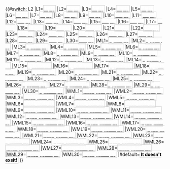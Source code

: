 {{#switch: L2
|L1=[[武汉地铁1号线|<span style="background:{{武汉地铁线路色彩|1}}; color:white; border: 1px solid #CCCCCC; padding: 2px;">'''1号线'''</span>]]
|L2=[[武汉地铁2号线|<span style="background:{{武汉地铁线路色彩|2}}; color:white; border: 1px solid #CCCCCC; padding: 2px;">'''2号线'''</span>]]
|L3=[[武汉地铁3号线|<span style="background:{{武汉地铁线路色彩|3}}; color:white; border: 1px solid #CCCCCC; padding: 2px;">'''3号线'''</span>]]
|L4=[[武汉地铁4号线|<span style="background:{{武汉地铁线路色彩|4}}; color:white; border: 1px solid #CCCCCC; padding: 2px;">'''4号线'''</span>]]
|L5=[[武汉地铁5号线|<span style="background:{{武汉地铁线路色彩|5}}; color:white; border: 1px solid #CCCCCC; padding: 2px;">'''5号线'''</span>]]
|L6=[[武汉地铁6号线|<span style="background:{{武汉地铁线路色彩|6}}; color:white; border: 1px solid #CCCCCC; padding: 2px;">'''6号线'''</span>]]
|L7=[[武汉地铁7号线|<span style="background:{{武汉地铁线路色彩|7}}; color:white; border: 1px solid #CCCCCC; padding: 2px;">'''7号线'''</span>]]
|L8=[[武汉地铁8号线|<span style="background:{{武汉地铁线路色彩|8}}; color:white; border: 1px solid #CCCCCC; padding: 2px;">'''8号线'''</span>]]
|L9=[[武汉地铁9号线|<span style="background:{{武汉地铁线路色彩|9}}; color:white; border: 1px solid #CCCCCC; padding: 2px;">'''9号线'''</span>]]
|L10=[[武汉地铁10号线|<span style="background:{{武汉地铁线路色彩|10}}; color:white; border: 1px solid #CCCCCC; padding: 2px;">'''10号线'''</span>]]
|L11=[[武汉地铁11号线|<span style="background:{{武汉地铁线路色彩|11}}; color:white; border: 1px solid #CCCCCC; padding: 2px;">'''11号线'''</span>]]
|L12=[[武汉地铁12号线|<span style="background:{{武汉地铁线路色彩|12}}; color:white; border: 1px solid #CCCCCC; padding: 2px;">'''12号线'''</span>]]
|L13=[[武汉地铁13号线|<span style="background:{{武汉地铁线路色彩|13}}; color:white; border: 1px solid #CCCCCC; padding: 2px;">'''13号线'''</span>]]
|L14=[[武汉地铁14号线|<span style="background:{{武汉地铁线路色彩|14}}; color:white; border: 1px solid #CCCCCC; padding: 2px;">'''14号线'''</span>]]
|L15=[[武汉地铁15号线|<span style="background:{{武汉地铁线路色彩|15}}; color:white; border: 1px solid #CCCCCC; padding: 2px;">'''15号线'''</span>]]
|L16=[[武汉地铁16号线|<span style="background:{{武汉地铁线路色彩|16}}; color:white; border: 1px solid #CCCCCC; padding: 2px;">'''16号线'''</span>]]
|L17=[[武汉地铁17号线|<span style="background:{{武汉地铁线路色彩|17}}; color:white; border: 1px solid #CCCCCC; padding: 2px;">'''17号线'''</span>]]
|L18=[[武汉地铁18号线|<span style="background:{{武汉地铁线路色彩|18}}; color:white; border: 1px solid #CCCCCC; padding: 2px;">'''18号线'''</span>]]
|L19=[[武汉地铁19号线|<span style="background:{{武汉地铁线路色彩|19}}; color:white; border: 1px solid #CCCCCC; padding: 2px;">'''19号线'''</span>]]
|L20=[[武汉地铁20号线|<span style="background:{{武汉地铁线路色彩|20}}; color:white; border: 1px solid #CCCCCC; padding: 2px;">'''20号线'''</span>]]
|L21=[[武汉地铁21号线|<span style="background:{{武汉地铁线路色彩|21}}; color:white; border: 1px solid #CCCCCC; padding: 2px;">'''21号线'''</span>]]
|L22=[[武汉地铁22号线|<span style="background:{{武汉地铁线路色彩|22}}; color:white; border: 1px solid #CCCCCC; padding: 2px;">'''22号线'''</span>]]
|L23=[[武汉地铁23号线|<span style="background:{{武汉地铁线路色彩|23}}; color:white; border: 1px solid #CCCCCC; padding: 2px;">'''23号线'''</span>]]
|L24=[[武汉地铁24号线|<span style="background:{{武汉地铁线路色彩|24}}; color:white; border: 1px solid #CCCCCC; padding: 2px;">'''24号线'''</span>]]
|L25=[[武汉地铁25号线|<span style="background:{{武汉地铁线路色彩|25}}; color:white; border: 1px solid #CCCCCC; padding: 2px;">'''25号线'''</span>]]
|L26=[[武汉地铁26号线|<span style="background:{{武汉地铁线路色彩|26}}; color:white; border: 1px solid #CCCCCC; padding: 2px;">'''26号线'''</span>]]
|L27=[[武汉地铁27号线|<span style="background:{{武汉地铁线路色彩|27}}; color:white; border: 1px solid #CCCCCC; padding: 2px;">'''27号线'''</span>]]
|L28=[[武汉地铁28号线|<span style="background:{{武汉地铁线路色彩|28}}; color:white; border: 1px solid #CCCCCC; padding: 2px;">'''28号线'''</span>]]
|L29=[[武汉地铁29号线|<span style="background:{{武汉地铁线路色彩|29}}; color:white; border: 1px solid #CCCCCC; padding: 2px;">'''29号线'''</span>]]
|L30=[[武汉地铁30号线|<span style="background:{{武汉地铁线路色彩|30}}; color:white; border: 1px solid #CCCCCC; padding: 2px;">'''30号线'''</span>]]
|ML1=[[武汉地铁1号线|<span style="background:{{武汉地铁线路色彩|1}}; color:white; border: 1px solid #CCCCCC; padding: 2px;">'''地铁1号线'''</span>]]
|ML2=[[武汉地铁2号线|<span style="background:{{武汉地铁线路色彩|2}}; color:white; border: 1px solid #CCCCCC; padding: 2px;">'''地铁2号线'''</span>]]
|ML3=[[武汉地铁3号线|<span style="background:{{武汉地铁线路色彩|3}}; color:white; border: 1px solid #CCCCCC; padding: 2px;">'''地铁3号线'''</span>]]
|ML4=[[武汉地铁4号线|<span style="background:{{武汉地铁线路色彩|4}}; color:white; border: 1px solid #CCCCCC; padding: 2px;">'''地铁4号线'''</span>]]
|ML5=[[武汉地铁5号线|<span style="background:{{武汉地铁线路色彩|5}}; color:white; border: 1px solid #CCCCCC; padding: 2px;">'''地铁5号线'''</span>]]
|ML6=[[武汉地铁6号线|<span style="background:{{武汉地铁线路色彩|6}}; color:white; border: 1px solid #CCCCCC; padding: 2px;">'''地铁6号线'''</span>]]
|ML7=[[武汉地铁7号线|<span style="background:{{武汉地铁线路色彩|7}}; color:white; border: 1px solid #CCCCCC; padding: 2px;">'''地铁7号线'''</span>]]
|ML8=[[武汉地铁8号线|<span style="background:{{武汉地铁线路色彩|8}}; color:white; border: 1px solid #CCCCCC; padding: 2px;">'''地铁8号线'''</span>]]
|ML9=[[武汉地铁9号线|<span style="background:{{武汉地铁线路色彩|9}}; color:white; border: 1px solid #CCCCCC; padding: 2px;">'''地铁9号线'''</span>]]
|ML10=[[武汉地铁10号线|<span style="background:{{武汉地铁线路色彩|10}}; color:white; border: 1px solid #CCCCCC; padding: 2px;">'''地铁10号线'''</span>]]
|ML11=[[武汉地铁11号线|<span style="background:{{武汉地铁线路色彩|11}}; color:white; border: 1px solid #CCCCCC; padding: 2px;">'''地铁11号线'''</span>]]
|ML12=[[武汉地铁12号线|<span style="background:{{武汉地铁线路色彩|12}}; color:white; border: 1px solid #CCCCCC; padding: 2px;">'''地铁12号线'''</span>]]
|ML13=[[武汉地铁13号线|<span style="background:{{武汉地铁线路色彩|13}}; color:white; border: 1px solid #CCCCCC; padding: 2px;">'''地铁13号线'''</span>]]
|ML14=[[武汉地铁14号线|<span style="background:{{武汉地铁线路色彩|14}}; color:white; border: 1px solid #CCCCCC; padding: 2px;">'''地铁14号线'''</span>]]
|ML15=[[武汉地铁15号线|<span style="background:{{武汉地铁线路色彩|15}}; color:white; border: 1px solid #CCCCCC; padding: 2px;">'''地铁15号线'''</span>]]
|ML16=[[武汉地铁16号线|<span style="background:{{武汉地铁线路色彩|16}}; color:white; border: 1px solid #CCCCCC; padding: 2px;">'''地铁16号线'''</span>]]
|ML17=[[武汉地铁17号线|<span style="background:{{武汉地铁线路色彩|17}}; color:white; border: 1px solid #CCCCCC; padding: 2px;">'''地铁17号线'''</span>]]
|ML18=[[武汉地铁18号线|<span style="background:{{武汉地铁线路色彩|18}}; color:white; border: 1px solid #CCCCCC; padding: 2px;">'''地铁18号线'''</span>]]
|ML19=[[武汉地铁19号线|<span style="background:{{武汉地铁线路色彩|19}}; color:white; border: 1px solid #CCCCCC; padding: 2px;">'''地铁19号线'''</span>]]
|ML20=[[武汉地铁20号线|<span style="background:{{武汉地铁线路色彩|20}}; color:white; border: 1px solid #CCCCCC; padding: 2px;">'''地铁20号线'''</span>]]
|ML21=[[武汉地铁21号线|<span style="background:{{武汉地铁线路色彩|21}}; color:white; border: 1px solid #CCCCCC; padding: 2px;">'''地铁21号线'''</span>]]
|ML22=[[武汉地铁22号线|<span style="background:{{武汉地铁线路色彩|22}}; color:white; border: 1px solid #CCCCCC; padding: 2px;">'''地铁22号线'''</span>]]
|ML23=[[武汉地铁23号线|<span style="background:{{武汉地铁线路色彩|23}}; color:white; border: 1px solid #CCCCCC; padding: 2px;">'''地铁23号线'''</span>]]
|ML24=[[武汉地铁24号线|<span style="background:{{武汉地铁线路色彩|24}}; color:white; border: 1px solid #CCCCCC; padding: 2px;">'''地铁24号线'''</span>]]
|ML25=[[武汉地铁25号线|<span style="background:{{武汉地铁线路色彩|25}}; color:white; border: 1px solid #CCCCCC; padding: 2px;">'''地铁25号线'''</span>]]
|ML26=[[武汉地铁26号线|<span style="background:{{武汉地铁线路色彩|26}}; color:white; border: 1px solid #CCCCCC; padding: 2px;">'''地铁26号线'''</span>]]
|ML27=[[武汉地铁27号线|<span style="background:{{武汉地铁线路色彩|27}}; color:white; border: 1px solid #CCCCCC; padding: 2px;">'''地铁27号线'''</span>]]
|ML28=[[武汉地铁28号线|<span style="background:{{武汉地铁线路色彩|28}}; color:white; border: 1px solid #CCCCCC; padding: 2px;">'''地铁28号线'''</span>]]
|ML29=[[武汉地铁29号线|<span style="background:{{武汉地铁线路色彩|29}}; color:white; border: 1px solid #CCCCCC; padding: 2px;">'''地铁29号线'''</span>]]
|ML30=[[武汉地铁30号线|<span style="background:{{武汉地铁线路色彩|30}}; color:white; border: 1px solid #CCCCCC; padding: 2px;">'''地铁30号线'''</span>]]
|WML1=[[武汉地铁1号线|<span style="background:{{武汉地铁线路色彩|1}}; color:white; border: 1px solid #CCCCCC; padding: 2px;">'''武汉地铁1号线'''</span>]]
|WML2=[[武汉地铁2号线|<span style="background:{{武汉地铁线路色彩|2}}; color:white; border: 1px solid #CCCCCC; padding: 2px;">'''武汉地铁2号线'''</span>]]
|WML3=[[武汉地铁3号线|<span style="background:{{武汉地铁线路色彩|3}}; color:white; border: 1px solid #CCCCCC; padding: 2px;">'''武汉地铁3号线'''</span>]]
|WML4=[[武汉地铁4号线|<span style="background:{{武汉地铁线路色彩|4}}; color:white; border: 1px solid #CCCCCC; padding: 2px;">'''武汉地铁4号线'''</span>]]
|WML5=[[武汉地铁5号线|<span style="background:{{武汉地铁线路色彩|5}}; color:white; border: 1px solid #CCCCCC; padding: 2px;">'''武汉地铁5号线'''</span>]]
|WML6=[[武汉地铁6号线|<span style="background:{{武汉地铁线路色彩|6}}; color:white; border: 1px solid #CCCCCC; padding: 2px;">'''武汉地铁6号线'''</span>]]
|WML7=[[武汉地铁7号线|<span style="background:{{武汉地铁线路色彩|7}}; color:white; border: 1px solid #CCCCCC; padding: 2px;">'''武汉地铁7号线'''</span>]]
|WML8=[[武汉地铁8号线|<span style="background:{{武汉地铁线路色彩|8}}; color:white; border: 1px solid #CCCCCC; padding: 2px;">'''武汉地铁8号线'''</span>]]
|WML9=[[武汉地铁9号线|<span style="background:{{武汉地铁线路色彩|9}}; color:white; border: 1px solid #CCCCCC; padding: 2px;">'''武汉地铁9号线'''</span>]]
|WML10=[[武汉地铁10号线|<span style="background:{{武汉地铁线路色彩|10}}; color:white; border: 1px solid #CCCCCC; padding: 2px;">'''武汉地铁10号线'''</span>]]
|WML11=[[武汉地铁11号线|<span style="background:{{武汉地铁线路色彩|11}}; color:white; border: 1px solid #CCCCCC; padding: 2px;">'''武汉地铁11号线'''</span>]]
|WML12=[[武汉地铁12号线|<span style="background:{{武汉地铁线路色彩|12}}; color:white; border: 1px solid #CCCCCC; padding: 2px;">'''武汉地铁12号线'''</span>]]
|WML13=[[武汉地铁13号线|<span style="background:{{武汉地铁线路色彩|13}}; color:white; border: 1px solid #CCCCCC; padding: 2px;">'''武汉地铁13号线'''</span>]]
|WML14=[[武汉地铁14号线|<span style="background:{{武汉地铁线路色彩|14}}; color:white; border: 1px solid #CCCCCC; padding: 2px;">'''武汉地铁14号线'''</span>]]
|WML15=[[武汉地铁15号线|<span style="background:{{武汉地铁线路色彩|15}}; color:white; border: 1px solid #CCCCCC; padding: 2px;">'''武汉地铁15号线'''</span>]]
|WML16=[[武汉地铁16号线|<span style="background:{{武汉地铁线路色彩|16}}; color:white; border: 1px solid #CCCCCC; padding: 2px;">'''武汉地铁16号线'''</span>]]
|WML17=[[武汉地铁17号线|<span style="background:{{武汉地铁线路色彩|17}}; color:white; border: 1px solid #CCCCCC; padding: 2px;">'''武汉地铁17号线'''</span>]]
|WML18=[[武汉地铁18号线|<span style="background:{{武汉地铁线路色彩|18}}; color:white; border: 1px solid #CCCCCC; padding: 2px;">'''武汉地铁18号线'''</span>]]
|WML19=[[武汉地铁19号线|<span style="background:{{武汉地铁线路色彩|19}}; color:white; border: 1px solid #CCCCCC; padding: 2px;">'''武汉地铁19号线'''</span>]]
|WML20=[[武汉地铁20号线|<span style="background:{{武汉地铁线路色彩|20}}; color:white; border: 1px solid #CCCCCC; padding: 2px;">'''武汉地铁20号线'''</span>]]
|WML21=[[武汉地铁21号线|<span style="background:{{武汉地铁线路色彩|21}}; color:white; border: 1px solid #CCCCCC; padding: 2px;">'''武汉地铁21号线'''</span>]]
|WML22=[[武汉地铁22号线|<span style="background:{{武汉地铁线路色彩|22}}; color:white; border: 1px solid #CCCCCC; padding: 2px;">'''武汉地铁22号线'''</span>]]
|WML23=[[武汉地铁23号线|<span style="background:{{武汉地铁线路色彩|23}}; color:white; border: 1px solid #CCCCCC; padding: 2px;">'''武汉地铁23号线'''</span>]]
|WML24=[[武汉地铁24号线|<span style="background:{{武汉地铁线路色彩|24}}; color:white; border: 1px solid #CCCCCC; padding: 2px;">'''武汉地铁24号线'''</span>]]
|WML25=[[武汉地铁25号线|<span style="background:{{武汉地铁线路色彩|25}}; color:white; border: 1px solid #CCCCCC; padding: 2px;">'''武汉地铁25号线'''</span>]]
|WML26=[[武汉地铁26号线|<span style="background:{{武汉地铁线路色彩|26}}; color:white; border: 1px solid #CCCCCC; padding: 2px;">'''武汉地铁26号线'''</span>]]
|WML27=[[武汉地铁27号线|<span style="background:{{武汉地铁线路色彩|27}}; color:white; border: 1px solid #CCCCCC; padding: 2px;">'''武汉地铁27号线'''</span>]]
|WML28=[[武汉地铁28号线|<span style="background:{{武汉地铁线路色彩|28}}; color:white; border: 1px solid #CCCCCC; padding: 2px;">'''武汉地铁28号线'''</span>]]
|WML29=[[武汉地铁29号线|<span style="background:{{武汉地铁线路色彩|29}}; color:white; border: 1px solid #CCCCCC; padding: 2px;">'''武汉地铁29号线'''</span>]]
|WML30=[[武汉地铁30号线|<span style="background:{{武汉地铁线路色彩|30}}; color:white; border: 1px solid #CCCCCC; padding: 2px;">'''武汉地铁30号线'''</span>]]
|#default=<span style="color:black; border: 1px solid #CCCCCC; padding: 2px;">'''It doesn't exsit!'''</span>
}}